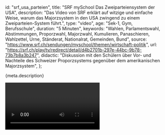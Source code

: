 
  id: "srf_usa_parteien",
  title: "SRF mySchool Das Zweiparteiensystem der USA",
  description:
    "Das Video von SRF erklärt auf witzige und einfache Weise, warum das Majorzsystem in den USA zwingend zu einem Zweiparteien-System führt.",
  type: "video",
  age: "Sek-1, Gym, Berufsschule",
  duration: "5 Minuten",
  keywords:
    "Wahlen, Parlamentswahl, Abstimmungen, Proporzwahl, Majorzwahl, Kumulieren, Panaschieren, Wahlzettel, Urne, Ständerat, Nationalrat, Gemeinden, Bund",
  source: "https://www.srf.ch/sendungen/myschool/themen/wirtschaft-politik",
  url:
    "https://srf.ch/play/tv/redirect/detail/d4b2701b-297e-44bc-9b78-73b7b8a3b247",
  didactic:
    "Diskussion mit den Schülern über Vor- und Nachteile des Schweizer Proporzsystems gegenüber dem amerikanischen Majorzsystem",
};

<Ref source={meta.source}>
  <p>{meta.description}</p>
  <Video url={meta.url} />
</Ref>
